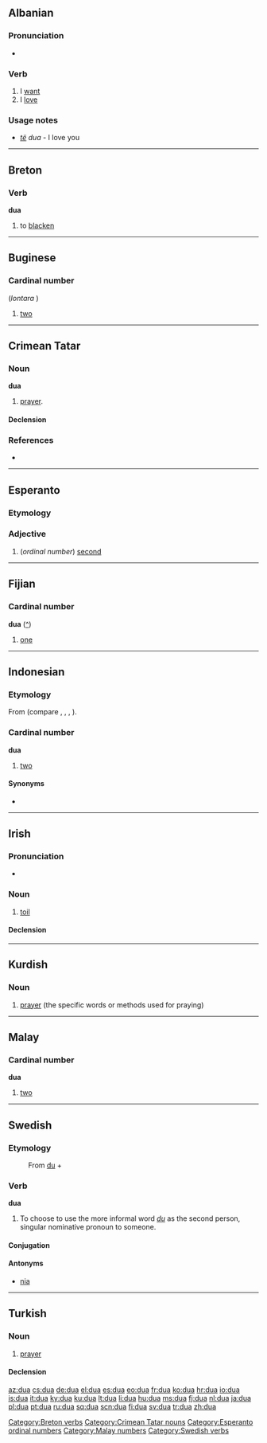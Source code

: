 {{also|dứa|dừa|đũa}}
==Albanian==

===Pronunciation===
* {{IPA|[ˈdua]|lang=sq}}

===Verb===
{{sq-verb|desha|dashur}}

# I [[want]]
# I [[love]]

<!-- Hmm I need to double-check this.

====Conjugation====
{{sq-conj
|1=dashur
|2=dashur
|3=dashur

|4=dua
|5=do
|6=do
|7=duam
|8=doni
|9=duan

|10=doja
|11=doje
|12=donte
|13=donim
|14=donit
|15=donin

|16=desha
|17=deshe
|18=deshi
|19=deshëm
|20=deshët
|21=deshën

|22=duam
|23=duash
|24=duatë
|25=duami
|26=duani
|27=duanë

|28=dua
|29=duash
|30=dojë
|31=duam
|32=doni
|33=duan

|34=duaja
|35=duaje
|36=duante
|37=duanim
|38=duanit
|39=duanin

|40=dashça
|41=dashç
|42=dashstë
|43=dashçim
|44=dashçi
|45=dashçin

|46=dashkam
|47=dashke
|48=dashka
|49=dashkemi
|50=dashkeni
|51=dashkan

|52=dashkësha
|53=dashkëshe
|54=dashkësh
|55=dashkëshim
|56=dashkëshit
|57=dashkëshin

|58=duaj
|59=doni}}
-->

===Usage notes===
* ''[[të]]'' ''dua'' - I love you

----

==Breton==

===Verb===
'''dua'''

# to [[blacken]]

[[Category:Breton verbs]]

----

==Buginese==

===Cardinal number===
{{infl|bug|cardinal number}} (''lontara'' {{Bugi|[[ᨉᨘᨕ]]}})

# [[two]]

----

==Crimean Tatar==

===Noun===
'''dua'''

# [[prayer]].

====Declension====
{{crh-latin-noun|nıñ|ğa|nı|da|dan}}

===References===
* {{R:Useinov-Mireev 2002}}

[[Category:Crimean Tatar nouns]]

----

==Esperanto==
{{ordinalbox|eo|1-a|2-a|3-a|unua|tria|card=du}}

===Etymology===
{{compound|du|-a|lang=eo}}

===Adjective===
{{eo-adj}}

# (''ordinal number'') [[second]]

[[Category:Esperanto ordinal numbers]]

----

==Fijian==

===Cardinal number===
'''dua''' ([[:fj:dua|^]])

# {{cardinal|lang=fj}} [[one]]

----

==Indonesian==

===Etymology===
From {{proto|Oceanic|lang=id}} (compare {{etyl|fj|-}} {{term|rua|lang=fj}}, {{etyl|haw|-}} {{term|lua|lang=haw}}, {{etyl|mg|-}} {{term|roa|lang=mg}}, {{etyl|to|-}} {{term|ua|lang=to}}).

===Cardinal number===
'''dua'''

# {{cardinal|lang=id}} [[two]]

====Synonyms====
* {{l|id|dwi}}

----

==Irish==

===Pronunciation===
* {{IPA|lang=ga|[d̪ˠuə]}}

===Noun===
{{infl|ga|noun|g=m}}

# [[toil]]

====Declension====
{{ga-noun-m4-nopl|d|ua}}

{{ga mut cons|d|ua}}

----

==Kurdish==

===Noun===
{{infl|ku|noun|g=f}}

# [[prayer]] (the specific words or methods used for praying)

{{tbot entry|Kurdish|prayer|2008|June|ku}}

----

==Malay==

===Cardinal number===
'''dua'''

# [[two]]

[[Category:Malay numbers]]

----

==Swedish==

===Etymology===
: From [[du]] + {{l|sv|-a}}

===Verb===
'''dua'''

# To choose to use the more informal word ''[[du]]'' as the second person, singular nominative pronoun to someone.

====Conjugation====
{{sv-verb-reg-ar}}
====Antonyms====
* [[nia#verb|nia]]

[[Category:Swedish verbs]]

----

==Turkish==

===Noun===
{{tr-noun|yı|lar}}

# [[prayer]]

====Declension====
{{tr-noun-v|a}}

[[az:dua]]
[[cs:dua]]
[[de:dua]]
[[el:dua]]
[[es:dua]]
[[eo:dua]]
[[fr:dua]]
[[ko:dua]]
[[hr:dua]]
[[io:dua]]
[[is:dua]]
[[it:dua]]
[[ky:dua]]
[[ku:dua]]
[[lt:dua]]
[[li:dua]]
[[hu:dua]]
[[ms:dua]]
[[fj:dua]]
[[nl:dua]]
[[ja:dua]]
[[pl:dua]]
[[pt:dua]]
[[ru:dua]]
[[sq:dua]]
[[scn:dua]]
[[fi:dua]]
[[sv:dua]]
[[tr:dua]]
[[zh:dua]]